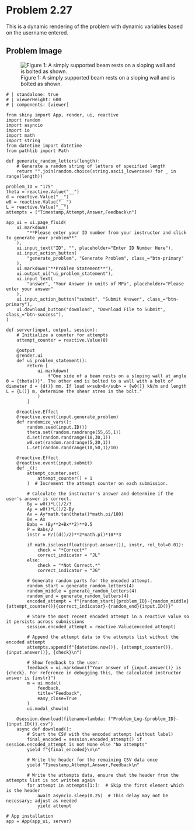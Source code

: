 # Problem 2.27 {.unnumbered}

This is a dynamic rendering of the problem with dynamic variables based on the username entered. 


## Problem Image

![Figure 1: A simply supported beam rests on a sloping wall and is bolted as shown.](images/175.png){fig-alt="Pictue of a simply supported beam of length L resting on a sloping wall of angle theta and bolted at the other wall with a bolt of diameter d. The beam is subjected to a triangular distributed load w."}

```shinylive-python
# | standalone: true
# | viewerHeight: 600
# | components: [viewer]

from shiny import App, render, ui, reactive
import random
import asyncio
import io
import math
import string
from datetime import datetime
from pathlib import Path

def generate_random_letters(length):
    # Generate a random string of letters of specified length
    return "".join(random.choice(string.ascii_lowercase) for _ in range(length))

problem_ID = "175"
theta = reactive.Value("__")
d = reactive.Value("__")
w0 = reactive.Value("__")
L = reactive.Value("__")
attempts = ["Timestamp,Attempt,Answer,Feedback\n"]

app_ui = ui.page_fluid(
    ui.markdown(
        "**Please enter your ID number from your instructor and click to generate your problem**"
    ),
    ui.input_text("ID", "", placeholder="Enter ID Number Here"),
    ui.input_action_button(
        "generate_problem", "Generate Problem", class_="btn-primary"
    ),
    ui.markdown("**Problem Statement**"),
    ui.output_ui("ui_problem_statement"),
    ui.input_text(
        "answer", "Your Answer in units of MPa", placeholder="Please enter your answer"
    ),
    ui.input_action_button("submit", "Submit Answer", class_="btn-primary"),
    ui.download_button("download", "Download File to Submit", class_="btn-success"),
)

def server(input, output, session):
    # Initialize a counter for attempts
    attempt_counter = reactive.Value(0)

    @output
    @render.ui
    def ui_problem_statement():
        return [
            ui.markdown(
                f"One side of a beam rests on a sloping wall at angle Θ = {theta()}°. The other end is bolted to a wall with a bolt of diameter d = {d()} mm. If load w<sub>0</sub> = {w0()} kN/m and length L = {L()} m, determine the shear stres in the bolt."
            )
        ]

    @reactive.Effect
    @reactive.event(input.generate_problem)
    def randomize_vars():
        random.seed(input.ID())
        theta.set(random.randrange(55,65,1))
        d.set(random.randrange(10,30,1))
        w0.set(random.randrange(5,20,1))
        L.set(random.randrange(10,50,1)/10)
        
    @reactive.Effect
    @reactive.event(input.submit)
    def _():
        attempt_counter.set(
            attempt_counter() + 1
        )  # Increment the attempt counter on each submission.

        # Calculate the instructor's answer and determine if the user's answer is correct.
        By = w0()*L()/2/3
        Ay = w0()*L()/2-By
        Ax = Ay*math.tan(theta()*math.pi/180)
        Bx = Ax
        Babs = (By**2+Bx**2)**0.5
        P = Babs/2
        instr = P/((d()/2)**2*math.pi)*10**3

        if math.isclose(float(input.answer()), instr, rel_tol=0.01):
            check = "*Correct*"
            correct_indicator = "JL"
        else:
            check = "*Not Correct.*"
            correct_indicator = "JG"

        # Generate random parts for the encoded attempt.
        random_start = generate_random_letters(4)
        random_middle = generate_random_letters(4)
        random_end = generate_random_letters(4)
        encoded_attempt = f"{random_start}{problem_ID}-{random_middle}{attempt_counter()}{correct_indicator}-{random_end}{input.ID()}"

        # Store the most recent encoded attempt in a reactive value so it persists across submissions
        session.encoded_attempt = reactive.Value(encoded_attempt)

        # Append the attempt data to the attempts list without the encoded attempt
        attempts.append(f"{datetime.now()}, {attempt_counter()}, {input.answer()}, {check}\n")

        # Show feedback to the user.
        feedback = ui.markdown(f"Your answer of {input.answer()} is {check}. For reference in debugging this, the calculated instructor answer is {instr}")
        m = ui.modal(
            feedback,
            title="Feedback",
            easy_close=True
        )
        ui.modal_show(m)

    @session.download(filename=lambda: f"Problem_Log-{problem_ID}-{input.ID()}.csv")
    async def download():
        # Start the CSV with the encoded attempt (without label)
        final_encoded = session.encoded_attempt() if session.encoded_attempt is not None else "No attempts"
        yield f"{final_encoded}\n\n"
        
        # Write the header for the remaining CSV data once
        yield "Timestamp,Attempt,Answer,Feedback\n"
        
        # Write the attempts data, ensure that the header from the attempts list is not written again
        for attempt in attempts[1:]:  # Skip the first element which is the header
            await asyncio.sleep(0.25)  # This delay may not be necessary; adjust as needed
            yield attempt

# App installation
app = App(app_ui, server)
```
